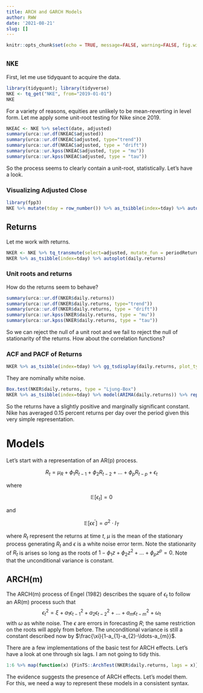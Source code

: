 ```yaml
---
title: ARCH and GARCH Models
author: RWW
date: '2021-08-21'
slug: []
---
```


```r
knitr::opts_chunk$set(echo = TRUE, message=FALSE, warning=FALSE, fig.width=12, fig.height=6)
```

## `NKE`

First, let me use tidyquant to acquire the data.

```r
library(tidyquant); library(tidyverse)
NKE <- tq_get("NKE", from="2019-01-01")
NKE
```

For a variety of reasons, equities are unlikely to be mean-reverting in level form.  Let me apply some unit-root testing for Nike since 2019.

```r
NKEAC <- NKE %>% select(date, adjusted)
summary(urca::ur.df(NKEAC$adjusted))
summary(urca::ur.df(NKEAC$adjusted, type="trend"))
summary(urca::ur.df(NKEAC$adjusted, type = "drift"))
summary(urca::ur.kpss(NKEAC$adjusted, type = "mu"))
summary(urca::ur.kpss(NKEAC$adjusted, type = "tau"))
```

So the  process seems to clearly contain a unit-root, statistically.  Let's have a look.

### Visualizing Adjusted Close

```r
library(fpp3)
NKE %>% mutate(tday = row_number()) %>% as_tsibble(index=tday) %>% autoplot(adjusted)
```

## Returns

Let me work with returns.

```r
NKER <- NKE %>% tq_transmute(select=adjusted, mutate_fun = periodReturn, period="daily") %>% mutate(tday = row_number())
NKER %>% as_tsibble(index=tday) %>% autoplot(daily.returns)
```

### Unit roots and returns

How do the returns seem to behave?

```r
summary(urca::ur.df(NKER$daily.returns))
summary(urca::ur.df(NKER$daily.returns, type="trend"))
summary(urca::ur.df(NKER$daily.returns, type = "drift"))
summary(urca::ur.kpss(NKER$daily.returns, type = "mu"))
summary(urca::ur.kpss(NKER$daily.returns, type = "tau"))
```

So we can reject the null of a unit root and we fail to reject the null of stationarity of the returns.  How about the correlation functions?

### ACF and PACF of Returns

```r
NKER %>% as_tsibble(index=tday) %>% gg_tsdisplay(daily.returns, plot_type = "partial")
```

They are nominally white noise.

```r
Box.test(NKER$daily.returns, type = "Ljung-Box")
NKER %>% as_tsibble(index=tday) %>% model(ARIMA(daily.returns)) %>% report()
```
So the returns have a slightly positive and marginally significant constant.  Nike has averaged 0.15 percent returns per day over the period given this very simple representation.

# Models

Let's start with a representation of an AR(p) process.

$$
R_{t} = \mu_{R} + \phi_{1}R_{t-1} + \phi_{2}R_{t-2} + \ldots + \phi_{p}R_{t-p} + \epsilon_{t}
$$

where 

$$ \mathbb{E}[\epsilon_{t}] =  0 $$ 

and 

$$\mathbb{E}[\epsilon \epsilon^{\prime}] = \sigma^{2} \cdot I_{T}$$

where $R_{t}$ represent the returns at time $t$, $\mu$ is the mean of the stationary process generating $R_{t}$ and $\epsilon$ is a white noise error term.  Note the stationarity of $R_t$ is arises so long as the roots of $1 - \phi_{1}z + \phi_{2}z^2 + \ldots + \phi_{p}z^{p} = 0$.  Note that the unconditional variance is constant.

## ARCH(m)

The ARCH(m) process of Engel (1982) describes the square of $\epsilon_{t}$ to follow an AR(m) process such that
$$
\epsilon_{t}^{2} = \xi + a_{1}\epsilon_{t-1}^{2} + a_{2}\epsilon_{t-2}^{2} + \ldots + a_{m}\epsilon_{t-m}^{2} + \omega_{t}
$$
with $\omega$ as white noise.  The $\epsilon$ are errors in forecasting $R$; the same restriction on the roots will apply from before.  The unconditional variance is still a constant described now by $\frac{\xi}{1-a_{1}-a_{2}-\ldots-a_{m}}$.

There are a few implementations of the basic test for ARCH effects.  Let's have a look at one through six lags.  I am not going to tidy this.

```r
1:6 %>% map(function(x) {FinTS::ArchTest(NKER$daily.returns, lags = x)})
```
The evidence suggests the presence of ARCH effects.  Let's model them.  For this, we need a way to represent these models in a consistent syntax.
